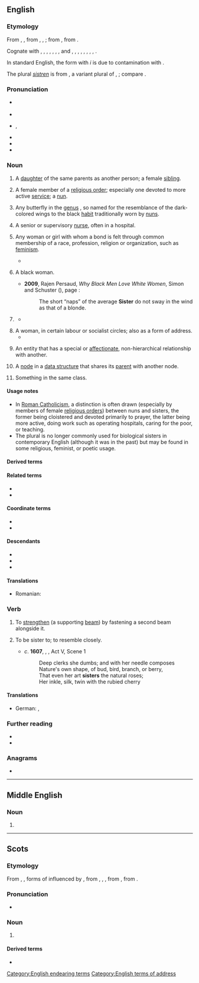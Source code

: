{{also|Sister}}
==English==

===Etymology===
From {{inh|en|enm|sister}}, {{m|enm|suster}}, from {{inh|en|ang|swustor}}, {{m|ang|sweoster}}, {{m|ang|sweostor||sister, nun}}; from {{inh|en|gem-pro|*swestēr||sister}}, from {{inh|en|ine-pro|*swésōr||sister}}. 

Cognate with {{cog|sco|sister}}, {{m|sco|syster||sister}}, {{cog|fy|sus}}, {{m|fy|suster||sister}}, {{cog|nl|zuster||sister}}, {{cog|de|Schwester||sister}}, {{cog|nb|søster||sister}}, {{cog|nn|-}} and {{cog|sv|syster||sister}}, {{cog|is|systir||sister}}, {{cog|got|𐍃𐍅𐌹𐍃𐍄𐌰𐍂||sister}}, {{cog|la|soror||sister}}, {{cog|ru|сестра́||sister}}, {{cog|lt|sesuo||sister}}, {{cog|sq|vajzë||girl, maiden}}, {{cog|sa|स्वसृ||sister|tr=svásṛ}}, {{cog|fa|خواهر||sister|tr=xâhar}}.

In standard English, the form with ''i'' is due to contamination with {{cog|non|systir||sister}}.

<!--Moved from [[sistren]].-->The plural ''[[sistren]]'' is from {{inh|en|enm|sistren}}, a variant plural of {{m|enm|sister}}, {{m|enm|suster|t=sister}}; compare {{m|en|brethren}}.

===Pronunciation===
* {{a|RP}} {{IPA|en|/ˈsɪs.tə/}}
* {{audio|en|En-uk-sister.ogg|Audio (UK)}}
* {{a|GA}} {{enPR|sĭs'tər}}, {{IPA|en|/ˈsɪs.tɚ/}}
* {{audio|en|en-us-sister.ogg|Audio (US)}}
* {{rhymes|en|ɪstə(r)}}
* {{hyphenation|en|sis|ter}}

===Noun===
{{en-noun|s|sistren|pl2qual=archaic in most senses}}

# A [[daughter]] of the same parents as another person; a female [[sibling]].
#: {{syn|en|sis|q1=slang}}
#: {{ant|en|brother}}
#: {{hyper|en|sibling}}
#: {{ux|en|My '''sister''' is always driving me crazy.}}
# A female member of a [[religious order]]; especially one devoted to more active [[service]]; {{lb|en|informally}} a [[nun]].
#: {{syn|en|nun|sistren}}
#: {{cot|en|brother|friar|frater}}
#: {{ux|en|Michelle left behind her bank job and became a '''sister''' at the local convent.}}
# Any butterfly in the [[genus]] {{taxlink|Adelpha|genus}}, so named for the resemblance of the dark-colored wings to the black [[habit]] traditionally worn by [[nun]]s.
# {{lb|en|British}} A senior or supervisory [[nurse]], often in a hospital.
#: {{syn|en|charge nurse}}
# Any woman or girl with whom a bond is felt through common membership of a race, profession, religion or organization, such as [[feminism]].
#: {{ux|en|Connie was very close to her friend Judy and considered her to be her '''sister'''.}}
#* {{quote-song|en|year=1985|artist={{w|Eurythmics}} and {{w|Aretha Franklin}}|album=Who’s Zoomin' Who?|title=Sisters Are Doin’ It for Themselves|passage='''Sisters''' are doing it for themselves / Standing on their own two feet}}
# {{lb|en|slang|sometimes|capitalized}} A black woman.
#* '''2009''', Rajen Persaud, ''Why Black Men Love White Women'', Simon and Schuster ({{ISBN|9781416595427}}), page {{gbooks|vxpSZbw6IwkC|171}}:
#*: The short “naps” of the average '''Sister''' do not sway in the wind as that of a blonde.
# {{lb|en|informal}} {{n-g|A form of address to a woman.}}
#: {{syn|en|darling|dear|love|lady|q4=US|miss|pet|q6=northern UK}}
#* {{quote-book|1=en|year=1932|year_published=1965|author=Delos W. Lovelace|authorlink=Delos W. Lovelace|title=[[w:King Kong (1933 film)|King Kong]]|page=13|passage="Listen, '''sister'''. I've got a job for you."}}
#: {{ux|en|What’s up, '''sister'''?}}
# A woman, in certain labour or socialist circles; also as a form of address.
#* {{ux|en|Thank you, '''sister'''. I would like to thank the '''sister''' who just spoke.}}
# {{lb|en|attributively}} An entity that has a special or [[affectionate]], non-hierarchical relationship with another.
#: {{syn|en|affiliate|affiliated}}
#: {{ux|en|'''sister''' publication}}
#: {{ux|en|'''sister''' city}}
#: {{ux|en|'''sister''' projects}}
# {{lb|en|comptheory}} A [[node]] in a [[data structure]] that shares its [[parent]] with another node.
# {{lb|en|usually|attributively}} Something in the same class.
#: {{ux|en|'''sister''' ships}}
#: {{ux|en|'''sister''' facility}}

====Usage notes====
* In [[Roman Catholicism]], a distinction is often drawn (especially by members of female [[religious order]]s) between nuns and sisters, the former being cloistered and devoted primarily to prayer, the latter being more active, doing work such as operating hospitals, caring for the poor, or teaching.
* The plural {{m|en|sistren}} is no longer commonly used for biological sisters in contemporary English (although it was in the past) but may be found in some religious, feminist, or poetic usage.

====Derived terms====
{{col3|en
|big sister
|half-sister
|kid sister
|little sister
|Seven Sisters
|sis
|sissy
|sister city
|sister from another mister
|sisterhood
|sister-in-law
|sisterly
|sister ship
|stepsister
|weak sister
}}

====Related terms====
* {{l|en|sororal}}
* {{l|en|sistren}}

====Coordinate terms====
* {{l|en|brother}}
* {{l|en|brethren}}

====Descendants====
* {{desc|bor=1|afb|سِسْتَر|tr=sistər|t=female nurse}}
* {{desc|bor=1|ja|シスター|tr=shisutā}}
* {{desc|bor=1|ko|시스터}}

====Translations====
{{trans-top|woman or girl having the same parents}}
{{multitrans|data=
* Abkhaz: {{tt|ab|аеҳәшьа|sc=Cyrl}}
* Adyghe: {{tt|ady|шыпхъу}}
* Afrikaans: {{tt+|af|suster}}
* Ainu: {{qualifier|elder}} {{tt|ain|サポ|tr=sapo}}
* Akkadian: {{tt|akk|𒊩𒌆|tr=aḫātu|sc=Xsux}}
* Albanian: {{tt+|sq|motër|f}}
* Amharic: {{tt+|am|እህት|sc=Ethi}}, {{tt|am|እኅት|sc=Ethi}}
* Arabic: {{tt+|ar|أُخْت|f}}, {{tt|ar|شَقِيقَة|f}}
*: Egyptian Arabic: {{tt|arz|أخت|f|tr=ʾoḵt|sc=Arab}}
*: Gulf Arabic: {{tt|afb|اِخْت|f|tr=iḵt}}
*: Hijazi Arabic: {{tt|acw|أخت|f|tr=ʾuḵt|sc=Arab}}
* Aramaic:
*: Classical Syriac: {{tt|syc|ܚܬܐ|f|tr=ḥāṯā}}
* Archi: {{tt|aqc|дошдур|tr=došdur|sc=Cyrl}}
* Armenian: {{tt+|hy|քույր}}
*: Old Armenian: {{tt|xcl|քոյր}}
* Aromanian: {{tt|rup|sorã}}
* Ashkun: {{tt|ask|sos}}
* Assamese: {{tt|as|বা}} {{q|elder}}, {{tt|as|বাই}} {{q|elder}}, {{tt|as|বাইদেউ}} {{q|elder, polite}}, {{tt|as|ভনী}} {{q|younger}}, {{tt|as|ভণ্টী}} {{q|younger, polite}}, {{tt|as|বাই-ভনী}}
* Asturian: {{tt+|ast|hermana|f}}
* Avestan: {{tt|ae|𐬓𐬀𐬢𐬵𐬀𐬭}}
* Aymara: {{tt+|ay|kullaka}}
* Azerbaijani: {{tt+|az|bacı}}
* Baluchi: {{tt|bal|گہار|tr=guhár}}, {{tt|bal|گوہار|tr=gohár}}, {{tt|bal|وارک|tr=wárk}}
* Bashkir: {{tt|ba|апай|sc=Cyrl}}, {{tt|ba|һеңле|sc=Cyrl}}, {{tt|ba|ҡәрендәш|sc=Cyrl}}
* Basque: {{tt+|eu|arreba}} {{qualifier|of a male}}, {{tt+|eu|ahizpa}} {{qualifier|of a female}}
* Belarusian: {{tt|be|сястра́|f}}
* Bengali: {{tt|bn|বোন|sc=Beng}}, {{tt|bn|ভগিনী|sc=Beng}}
* Breton: {{tt+|br|c'hoar|f}}
* Bulgarian: {{tt+|bg|сестра́|f}}
* Burmese: {{tt+|my|အမ|sc=Mymr}} {{gloss|elder}}; {{tt+|my|ညီမ|sc=Mymr}} {{gloss|younger}}
* Buryat: {{tt|bua|эгэшэ}}, {{tt|bua|дүү басаган}}
* Catalan: {{tt+|ca|germana|f}}
* Chechen: {{tt|ce|йиша}}
* Cherokee: {{q|opposite sex of speaker}} {{t|chr|ᎤᏙ}}, {{tt|chr|ᎤᎸ|sc=Cher}}
* Chichewa: {{t-needed|ny}}
* Chinese:
*: Cantonese: {{tt|yue|姐姐|tr=ze2-4 ze2-1}} {{qualifier|elder}}, {{tt|yue|家姐|tr=gaa1 ze2-1}} {{qualifier|elder}}, {{tt|yue|妹妹|tr=mui6-4 mui6-2}} {{qualifier|younger}}, {{tt|yue|姊妹|tr=zi2 mui6}} {{qualifier|sisters}}
*: Mandarin: {{tt+|cmn|姐姐|tr=jiějie}} {{qualifier|elder}}, {{tt+|cmn|妹妹|tr=mèimei}} {{qualifier|younger}}, {{tt+|cmn|姐妹|tr=jiěmèi}} {{qualifier|female siblings}}, {{tt+|cmn|嬃}}, {{tt+|cmn|媭|tr=xū}} {{qualifier|elder, used in ancient [[w:Chu (state)|Chu]]}}, {{tt+|cmn|姊妹|tr=zǐmèi}} {{qualifier|sisters}}
*: Min Nan: {{qualifier|elder}} {{tt|nan|大姊|tr=tōa-chí}}, {{qualifier|younger sister}} {{tt+|nan|小妹|tr=sió-mōe}}, {{qualifier|sisters}} {{tt+|nan|姊妹|tr=chí-mōe}}, {{tt+|nan|阿姊|tr=a-chí}} {{qualifier|elder}}
*: Teochew: {{tt+|nan|姊妹|tr=zê2 muê7}}
* Chinook Jargon: {{tt|chn|ats}}, {{tt|chn|kahpo}}
* Chukchi: {{tt|ckt|чакыгэт|tr=čakygėt}}
* Chuvash: {{tt|cv|йӑмӑк|sc=Cyrl}} {{qualifier|elder}}, {{tt|cv|аппа|sc=Cyrl}} {{qualifier|younger}}
* Comanche: {{tt|com|patsi}}, {{tt|com|nami}}
* Coptic: {{tt|cop|ⲥⲱⲛⲉ}}
* Cornish: {{tt|kw|hwoer}}
* Crimean Tatar: {{tt|crh|apte}}, {{tt|crh|tata}}, {{tt|crh|abla}}
* Czech: {{tt+|cs|sestra|f}}
* Dalmatian: {{tt|dlm|saur|f}}, {{tt|dlm|seraur|f}}
* Danish: {{tt+|da|søster|c}}
* Dhivehi: {{tt|dv|ދައްތަ|sc=Thaa}}, {{tt|dv|ކޮއްކޮ|sc=Thaa}}
* Dutch: {{tt+|nl|zus|f}}, {{tt+|nl|zuster|f}}
* Eastern Cham: {{t-needed|cjm}}
* Eastern Mari: {{tt|chm|ака}}, {{tt|chm|шӱжар}}
* Egyptian: {{t-egy|snt|f|h=sn-n:t-B1}}
* Elfdalian: {{tt|ovd|syster|f}}
* Erzya: {{tt|myv|патя}}, {{tt|myv|сазор}}
* Esperanto: {{tt+|eo|fratino}}
* Estonian: {{tt+|et|õde}}, {{tt+|et|sõsar}}
* Evenki: {{tt|evn|экин}}
* Ewe: {{tt|ee|nɔvinyɔnu}}, {{tt|ee|daa}} {{qualifier|elder}}, {{tt|ee|tsɛ}} {{qualifier|younger}}
* Faroese: {{tt+|fo|systir|f}}
* Finnish: {{tt+|fi|sisko}}, {{tt+|fi|sisar}}
* French: {{tt+|fr|sœur|f}}
* Friulian: {{tt|fur|sûr|f}}
* Galician: {{tt|gl|irmá|f}}
* Georgian: {{tt+|ka|და}}
* German: {{tt+|de|Schwester|f}}
*: Alemannic German: {{tt|gsw|Schwöschter|f}}
* Gothic: {{tt|got|𐍃𐍅𐌹𐍃𐍄𐌰𐍂|f}}
* Greek: {{tt+|el|αδελφή|f}}, {{tt+|el|αδερφή|f}}
*: Ancient: {{tt|grc|ἀδελφή|f}}, {{q|Poetic}} {{tt|grc|κάσις|f}}
* Greenlandic: {{tt|kl|nuka}}, {{tt|kl|angaju}}, {{tt|kl|aleqa}}, {{tt|kl|naja}}
* Guaraní: {{tt|gn|eindy}} {{qualifier|of a male}}; {{tt|gn|ykéra}}, {{tt|gn|yke}} {{qualifier|elder sister of a female}}; {{tt|gn|kypy'y}} {{qualifier|younger sister of a female}}
* Gujarati: {{tt|gu|બેન}}
* Hausa: {{tt|ha|ya}}
* Hawaiian: {{tt|haw|kaikuaʻana}} {{qualifier|older sibling of same sex}}, {{tt|haw|kaikaina}} {{qualifier|younger sibling of same sex}}, {{tt|haw|kaikuahine}} {{qualifier|sister of a male}}
* Hebrew: {{tt+|he|אָחוֹת|f|tr=akhót}}
* Hindi: {{tt+|hi|बहन|f}}, {{tt+|hi|बहिन|f}}
* Hungarian: {{tt+|hu|nővér}} {{qualifier|elder}}, {{tt+|hu|húg}} {{qualifier|younger}}
* Icelandic: {{tt+|is|systir|m}}
* Ido: {{tt+|io|fratino}}
* Indonesian: {{tt+|id|saudari|f}}, {{tt|id|kakak perempuan|f}} {{qualifier|elder}}, {{tt|id|adik perempuan|f}} {{qualifier|younger}}
*: Javanese: {{tt|jv|mbak|f}} {{qualifier|elder}}, {{tt|jv|nduk|f}} {{qualifier|younger}}
*: Sundanese: {{tt|su|tétéh}} {{qualifier|elder}}, {{tt|su|raka|f}} {{qualifier|elder}}, {{tt|su|rayi}} {{qualifier|younger}}, {{tt|su|dédé|f}} {{qualifier|younger}}
* Ingrian: {{tt|izh|siar}}
* Ingush: {{tt|inh|йиша}}
* Interlingua: {{tt+|ia|soror}}
* Interlingue: {{tt|ie|sestra}}
* Inupiaq: {{tt|ik|aakauraġa}}
* Iranun: {{t-needed|ill}}
* Irish: {{tt|ga|deirfiúr|f}}
*: Old Irish: {{tt|sga|siur|f}}
* Italian: {{tt+|it|sorella|f}}
* Japanese: {{tt+|ja|姉妹|tr=しまい, shimai}} {{qualifier|female siblings}}; {{tt+|ja|あね|alt=姉|tr=あね, ane}}, {{tt+|ja|お姉さん|tr=おねえさん, onēsan}} {{qualifier|elder}}; {{tt+|ja|いもうと|tr=いもうと, imōto|alt=妹}} {{qualifier|younger}}, {{tt|ja|シスター|tr=shisutā}} {{qualifier|colloquial, ironic or humorous}}
* Judeo-Arabic: {{tt|jrb|אכׄת|f|tr=ʾuxt|alt=אכׄת}}
* Kabuverdianu: {{t|kea|armun}}, {{t|kea|irmon}}
* Kalmyk: {{tt|xal|эгч}}
* Kamkata-viri: {{tt|bsh|sus}}
* Kannada: {{tt+|kn|ಅಕ್ಕ|sc=Knda}} {{qualifier|elder sister}}, {{tt+|kn|ತಂಗಿ|sc=Knda}} {{qualifier|younger sister}}
* Karachay-Balkar: {{tt|krc|эгеч|tr=egec|sc=Cyrl}}
* Karelian: {{tt|krl|sizär}}, {{tt|krl|čikko}}
* Kashubian: {{tt|csb|sostra|f}}
* Kazakh: {{qualifier|elder}} {{tt+|kk|апа|sc=Cyrl}}, {{tt|kk|әпеке}}, {{qualifier|colloquial}} {{tt|kk|әпке}}, {{qualifier|younger}} {{tt|kk|сіңлі|sc=Cyrl}}, {{tt|kk|қарындас}}
* Khmer: {{qualifier|elder}} {{tt|km|បងស្រី}}, {{qualifier|younger}} {{tt|km|ប្អូនស្រី}}, {{tt+|km|ភគិនី}}
* Kikai: {{tt|kzg|しだ|tr=shida}} {{qualifier|older}}
* Komi-Permyak: {{tt|koi|чой}}
* Korean: {{tt+|ko|자매}}, {{qualifier|elder, of a male}} {{tt+|ko|누나}}, {{qualifier|elder, of a female}} {{tt+|ko|언니}}, {{qualifier|younger}} {{tt+|ko|여동생}}, {{qualifier|younger sibling, both genders}} {{tt+|ko|동생}}, {{tt|ko|시스터}} {{qualifier|colloquial, ironic or humorous}}, {{tt+|ko|누이}}
* Kumyk: {{tt|kum|къызкъардаш}}, {{tt|kum|иза}} {{qualifier|dialectal}}
* Kunigami: {{tt|xug|しじゃー|tr=shijā}} {{qualifier|older}}
* Kurdish:
*: Central Kurdish: {{tt+|ckb|خوشک}}
*: Laki: {{tt+|lki|خوە}}
*: Northern Kurdish: {{tt+|kmr|xuşk|f}}, {{tt+|kmr|xwişk|f}}, {{tt+|kmr|xweh|f}}
*: Southern Kurdish: {{tt|sdh|خوەیشک}}
* Kyrgyz: {{qualifier|elder}} {{tt+|ky|эже|sc=Cyrl}}, {{qualifier|younger}} {{tt+|ky|карындаш|sc=Cyrl}}
* Lao: {{qualifier|elder}} {{tt|lo|ເອື້ອຍ}}, {{qualifier|younger}} {{tt|lo|ນ້ອງສາວ}}
* Latgalian: {{tt|ltg|muosa}}
* Latin: {{tt+|la|soror|f}}
* Latvian: {{tt+|lv|māsa|f}}
* Laz: {{tt|lzz|და}}
* Lithuanian: {{tt+|lt|sesuo}}
* Livonian: {{t|liv|sõzār }}
* Low German: {{tt+|nds|Süster|f}}, {{tt+|nds|Swester|f}}
* Luxembourgish: {{tt+|lb|Schwëster|f}}
* Macedonian: {{tt+|mk|се́стра|f}}
* Maguindanao: {{t-needed|mdh}}
* Malagasy: {{tt+|mg|anabavy}}
* Malay: {{qualifier|older}} {{tt+|ms|kakak}}, {{qualifier|younger}} {{tt|ms|adik perempuan}}
* Malayalam: {{tt+|ml|സഹോദരി|sc=Mlym}}, {{qualifier|elder}} {{tt+|ml|ചേച്ചി|sc=Mlym}}
{{trans-mid}}
* Maltese: {{tt+|mt|oħt|f}}
* Manchu: {{tt|mnc|ᡝᠶᡠᠨ}} {{q|elder}}, {{tt|mnc|ᠨᠣᠨ}} {{q|younger}}
* Maore Comorian: {{tt|swb|mwananya|c1|c2}}, {{tt|swb|mwananya mutru-mama|c1|c2}}
* Maori: {{tt|mi|tuahine}} {{qualifier|of a male}}, {{tt|mi|tuakana}} {{qualifier|elder, of a female}}, {{tt|mi|teina}} {{qualifier|younger, of a female}}
* Maranao: {{t-needed|mrw}}
* Marathi: {{tt|mr|बहीण|f|sc=Deva}} {{q|any age}}
* Middle English: {{tt|enm|suster}}
* Minangkabau: {{qualifier|elder}} {{tt|min|uni}}, {{tt+|min|akak}}, {{tt+|min|kakak}}, {{qualifier|younger}} {{tt|min|adiak padusi}}
* Mingrelian: {{tt|xmf|და}}
* Mirandese: {{tt|mwl|armana}}
* Miyako: {{qualifier|older}} {{tt|mvi|すざ|tr=suza}}
* Moksha: {{tt|mdf|сазор}}, {{tt|mdf|ака}}
* Mon: {{t-needed|mnw}}
* Mongolian: {{qualifier|elder}} {{tt+|mn|эгч|sc=Cyrl}}, {{tt|mn|охин дүү}} {{qualifier|younger}}
* Mwali Comorian: {{tt|wlc|mwananya|c1|c2}}
* Mòcheno: {{tt|mhn|schbester|f}}
* Nahuatl: {{tt|nah|cihuācnīuhtli}}, {{tt|nah|siuakniutli}}
* Nama: {{tt|naq|ǃgasas}}
* Navajo: {{tt|nv|adeezhí}}, {{tt|nv|hádí}}
* Neapolitan: {{tt|nap|sora|f}}
* Nepali: {{tt+|ne|दिदी|f|sc=Deva}}, {{tt+|ne|बहिनी|f|sc=Deva}}
* Ngazidja Comorian: {{tt|zdj|mwananya|c1|c2}}
* Nivkh: {{tt|niv|нанак|sc=Cyrl}}, {{tt|niv|нанака|sc=Cyrl}}
* Norman: {{tt|nrf|soeu|f}}
* North Frisian: {{qualifier|Mooring}} {{tt|frr|söster|f}}; {{qualifier|Föhr-Amrum}} {{tt|frr|saster|f}}
* Northern Amami-Oshima: {{tt|ryn|せざ|tr=seza}} {{qualifier|older}}
* Northern Sami: {{tt|se|oabbá}}
* Norwegian: {{tt+|no|søster|c}}, {{tt|no|storesøster}} {{qualifier|elder}}, {{tt|no|lillesøster}} {{qualifier|younger}}
* Occitan: {{tt+|oc|sòrre|f}}
* Ojibwe: {{tt|oj|nishiime}} {{qualifier|my younger sister}}, {{tt|oj|nimisenh}} {{qualifier|my older sister}}
* Old Church Slavonic:
*: Cyrillic: {{tt|cu|сестра|f}}
*: Glagolitic: {{tt|cu|ⱄⰵⱄⱅⱃⰰ|f}}
* Old Danish: {{tt|gmq-oda|systær}}
* Old East Slavic: {{tt|orv|сестра|f}}
* Old English: {{tt|ang|sweoster|f}}, {{tt|ang|sweostor|f}}
* Old Frisian: {{tt|ofs|swester|f}}
* Old Prussian: {{tt|prg|swestro|f}}
* Okinawan: {{tt|ryu|しーじゃ|tr=shīja}} {{qualifier|older}}, {{tt|ryu|をぅない|tr=wunai}} {{qualifier|of a male}}
* Oki-No-Erabu: {{tt|okn|しだ|tr=shida}} {{qualifier|older}}
* Oriya: {{tt+|or|ଭଉଣୀ}}
* Oromo: {{t|om|obboleettii}}
* Ossetian:
*: Digor: {{tt|os|хуӕрӕ|sc=Cyrl}}
*: Iron: {{tt|os|хо|sc=Cyrl}}
* Pali: {{tt|pi|bhaginī|f}}
* Pashto: {{tt+|ps|خور|f|tr=xor}}
* Persian: {{tt+|fa|خواهر|tr=xâhar}}, {{tt+|fa|همشیره|tr=hamšire}}, {{tt+|fa|اخت|tr=oxt}}
* Phoenician: {{tt|phn|𐤀𐤇𐤕}}
* Plautdietsch: {{tt|pdt|Sesta|f}}
* Polabian: {{tt|pox|sestră|f}}
* Polish: {{tt+|pl|siostra|f}}
* Portuguese: {{tt+|pt|irmã|f}}
* Prasuni: {{tt|prn|sūsu}}
* Proto-Norse: {{tt|gmq-pro|ᛊᚹᛖᛊᛏᚨᚱ|f}}
* Punjabi: {{tt|pa|ਭੈਣ|sc=Guru}}
* Quechua: {{tt|qu|ñaña}}, {{tt|qu|pani}}
* Rajasthani: {{t-needed|raj}}
* Rohingya: {{t-needed|rhg}}
* Romani: {{tt|rom|phen|f}}
* Romanian: {{tt+|ro|soră|f}}, {{tt+|ro|surori|f-p}}
* Romansch: {{tt|rm|sora|f}}, {{tt|rm|sour}}
* Russian: {{tt+|ru|сестра́|f}}, {{tt+|ru|сестри́ца|f}} {{qualifier|colloquial}}, {{tt+|ru|сестри́чка|f}} {{qualifier|colloquial, little sis}}
* Rusyn: {{tt|rue|сестра́|f}}
* Sanskrit: {{tt+|sa|स्वसृ|tr=svásṛ|f}}, {{tt+|sa|भगिनी|f}}
* Sardinian: {{tt|sc|sorre}}, {{tt|sc|sorri}}
* Scots: {{tt|sco|sister}}
* Scottish Gaelic: {{tt+|gd|piuthar|f}}
* Serbo-Croatian:
*: Cyrillic: {{tt|sh|сестра|f|sc=Cyrl}}
*: Roman: {{tt+|sh|sestra|f}}
* Sicilian: {{tt+|scn|soru|f}}
* Sikkimese: {{t-needed|sip}}
* Silesian: {{tt|szl|šwestera|f}}
* Sindhi: {{tt+|sd|ڀيڻ|tr=bhēṇa|alt=ڀيڻَ|sc=sd-Arab}}, {{tt|sd|ديدي|tr=dīdī|alt=ديِديِ|sc=sd-Arab}}
* Sinhalese: {{qualifier|elder}} {{tt|si|අක්‍කා}}, {{qualifier|younger}} {{tt|si|නංගි}}
* Slovak: {{tt+|sk|sestra|f}}
* Slovene: {{tt+|sl|sestra|f}}
* Somali: {{tt|so|walaal}}, {{tt|so|huunno}}
* Sorbian:
*: Lower Sorbian: {{tt|dsb|sotša|f}}
*: Upper Sorbian: {{tt|hsb|sotra|f}}
* Southern Amami-Oshima: {{tt|ams|すぃだ|tr=sïda}} {{qualifier|older}}
* Spanish: {{tt+|es|hermana|f}}
* Swahili: {{tt+|sw|dada}}, {{tt|sw|umbu|c5|c6}}
* Swedish: {{tt+|sv|syster|c}}
* Sylheti: {{t-needed|syl}}
* Tajik: {{tt+|tg|хоҳар|sc=Cyrl}}, {{tt|tg|ҳамшира}}, {{tt|tg|ухт}}
* Tamil: {{tt+|ta|அக்கா}} {{qualifier|elder}}, {{tt+|ta|தங்கை}} (younger), {{tt+|ta|சகோதரி}}
* Taos: {{tt|twf|p’àyu’úna}} {{qualifier|younger}}, {{tt|twf|tùtúna}} {{qualifier|elder}}
* Tatar: {{qualifier|elder}} {{tt+|tt|апа|sc=Cyrl}}, {{qualifier|younger}} {{tt+|tt|сеңел|sc=Cyrl}}, {{tt|tt|кыз кардәш|sc=Cyrl}}
* Tausug: {{t-needed|tsg}}
* Telugu: {{tt+|te|సోదరి}}, {{tt+|te|అక్క}}, {{tt+|te|అక్కయ్య}} {{qualifier|elder}}, {{tt+|te|చెల్లి}}, {{tt+|te|చెల్లెలు}} {{qualifier|younger}}
* Thai: {{qualifier|elder}} {{tt|th|พี่สาว}}, {{qualifier|younger}} {{tt+|th|น้องสาว}}
* Tibetan: {{tt|bo|ཨ་ཅག}}, {{tt|bo|ནུ་མོ}}
* Tigrinya: {{tt|ti|ሓብቲ}}
* Tocharian A: {{tt|xto|ṣar}}
* Tocharian B: {{tt|txb|ṣer}}
* Toku-No-Shima: {{tt|tkn|すぃーだ|tr=sï̄da}} {{qualifier|older}}
* Tupinambá: {{tt|tpn|endyra}} {{qualifier|of a male}}; {{tt|tpn|ykera}} {{qualifier|older sister of a female}}; {{tt|tpn|pyky'yra}} {{qualifier|younger sister of a female}}
* Turkish: {{tt+|tr|abla}} {{qualifier|elder}}, {{tt+|tr|kız kardeş}}, {{tt+|tr|bacı}}, {{tt+|tr|aba}} {{qualifier|colloquial, or humorous}}, {{tt+|tr|hemşire}} {{qualifier|archaic}}, {{tt|tr|simil}}
* Turkmen: {{tt|tk|uýa}}, {{tt|tk|ejeke}}
* Turoyo: {{tt|tru|ܚܬܐ|tr=ḥoṯo}}
* Tuvan: {{tt|tyv|угба}}, {{tt|tyv|дуңма}}
* Udmurt: {{tt|udm|апа}}, {{tt|udm|апай}}, {{tt|udm|сузэр}}
* Ugaritic: {{tt|uga|𐎀𐎃𐎚|tr=ảḫt|sc=Ugar}}
* Ukrainian: {{tt+|uk|сестра́|f}}
* Urdu: {{tt|ur|بہن|f|tr=bahan, bahin}}
* Uyghur: {{qualifier|younger}} {{tt+|ug|سىڭىل|sc=ug-Arab}}, {{tt+|ug|ئاچا}}, {{tt|ug|ھەدە}}
* Uzbek: {{tt+|uz|opa}}, {{tt+|uz|singil}}
* Venetian: {{tt|vec|soreła|f}}, {{tt|vec|sorela}}
* Vietnamese: {{tt+|vi|chị}} or {{tt+|vi|chị gái}} {{qualifier|elder}}, {{tt+|vi|em gái}} {{qualifier|younger}}, {{tt+|vi|em}} {{qualifier|younger sibling - brother or sister}}<!-- couldn't find confirmation for this, must be South Vietnam {{tt+|vi|chế}} -->
* Vilamovian: {{tt|wym|syster}}
* Volapük: {{tt+|vo|sör}}, {{qualifier|♂♀}} {{tt+|vo|gem}}, {{qualifier|♀}} {{tt+|vo|jigem}}, {{tt|vo|jiblod}}
* Votic: {{tt|vot|sõzar}}
* Võro: {{tt|vro|sõssar'}}
* Waigali: {{tt|wbk|sos}}
* Walloon: {{tt+|wa|sour|f}}
* Welsh: {{tt+|cy|chwaer|f}}, {{tt+|cy|chwiorydd|f-p}}
* West Frisian: {{tt|fy|sus}}
* Western Cham: {{t-needed|cja}}
* Wolof: {{tt|wo|mag ju jigéen}}, {{tt|wo|rakk ju jigéen}}
* Xhosa: {{tt|xh|idade}}, {{tt|xh|usisi}}
* Yaeyama: {{tt|rys|しじゃ|tr=shija}} {{qualifier|older}}
* Yagara: {{tt|yxg|dad jeen}}
* Yagnobi: {{tt|yai|хор}}
* Yakan: {{t-needed|yka}}
* Yakut: {{tt|sah|аҕас|sc=Cyrl}}, {{tt|sah|балыс|sc=Cyrl}}
* Yiddish: {{tt|yi|שוועסטער|f}}
* Yonaguni: {{tt|yoi|すだ|tr=suda}} {{qualifier|older}}
* Yoron: {{tt|yox|しだび|tr=shidabi}} {{qualifier|older}}
* Yoruba: {{tt|yo|é̩gbo̩n obìnrin}}, {{tt|yo|àbúrò obìnrin}}
* Yámana: {{tt|yag|way-kipa}}
* Zazaki: {{tt+|zza|way}}, {{tt|zza|wayık}}
* Zhuang: {{tt|za|beix}}, {{tt|za|beixmbwk}}, {{tt|za|beixsau}} {{qualifier|older}}, {{tt|za|nuengx}}, {{tt|za|dahnuengx}} {{qualifier|younger}}
* Zulu: {{tt+|zu|udade}}, {{tt+|zu|usisi}}
{{trans-bottom}}

{{trans-top|a nun; a female member of a religious community}}
* Afrikaans: {{tt+|af|suster}}
* Armenian: {{tt+|hy|քույր}}
* Belarusian: {{tt|be|сястра́|f}}
* Breton: {{tt+|br|c'hoar|f}}, {{tt|br|seurez|f}}
* Bulgarian: {{tt+|bg|сестра́|f}}
* Catalan: {{tt+|ca|germana|f}}, {{tt+|ca|sor|f}} {{qualifier|title}}
* Czech: {{tt+|cs|sestra|f}}
* Danish: {{tt+|da|nonne|c}}, {{tt+|da|søster}}
* Dutch: {{tt+|nl|zus|f}}, {{tt+|nl|zuster|f}}, {{tt|nl|kloosterzuster}}, {{tt+|nl|non}}
* Esperanto: {{tt+|eo|fratino}}, {{tt|eo|fratulino}}
* Estonian: {{tt+|et|õde}}
* Faroese: {{tt|fo|nunna|f}}, {{tt+|fo|systir|f}}
* Finnish: {{tt+|fi|sisar}}
* French: {{tt+|fr|sœur|f}}, {{tt+|fr|nonne|f}}, {{tt+|fr|religieuse|f}}, {{tt+|fr|bonne sœur|f}}
* Galician: {{tt|gl|irmá|f}}, {{tt|gl|sor|f}} {{qualifier|title}}
* German: {{tt+|de|Schwester|f}}, {{tt+|de|Nonne|f}}
* Greek: {{tt+|el|αδελφή|f}}
* Hebrew: {{tt+|he|אָחוֹת|tr=akhót|f}}
* Hungarian: {{tt+|hu|apáca}}, {{tt+|hu|nővér}}
* Indonesian: {{tt+|id|suster|f}}, {{tt+|id|biarawati}}
* Irish: {{tt|ga|siúr|f}}
* Italian: {{tt+|it|sorella|f}}, {{tt+|it|suora|f}}
* Japanese: {{tt|ja|修道女|tr=しゅうどうじょ, shūdōjo}}, {{tt|ja|シスター|tr=shisutā}}
{{trans-mid}}
* Korean: {{tt+|ko|수녀}}
* Latvian: {{tt+|lv|māsa|f}}
* Maltese: {{tt+|mt|soru|f}}
* Middle English: {{tt|enm|suster}}
* Persian: {{tt+|fa|خواهر|tr=xâhar}}
* Polish: {{tt+|pl|siostra|f}}
* Portuguese: {{tt+|pt|irmã|f}}, {{tt+|pt|soror|f}} {{qualifier|title}}
* Romanian: {{tt+|ro|călugăriță|f}}
* Russian: {{tt+|ru|сестра́|f}}
* Serbo-Croatian:
*: Cyrillic: {{tt|sh|сестра|f}}
*: Roman: {{tt+|sh|sestra|f}}
* Slovak: {{tt+|sk|sestra|f}}
* Slovene: {{tt+|sl|sestra|f}}
* Spanish: {{tt+|es|hermana|f}}, {{tt+|es|sor|f}} {{qualifier|title}}
* Swedish: {{tt+|sv|syster|c}}
* Telugu: {{tt+|te|సహోదరి}}
* Turkish: {{tt+|tr|rahibe}}
* Ukrainian: {{tt+|uk|сестра́|f}}
* Volapük: {{qualifier|♂♀}} {{tt+|vo|kleudan}}, {{qualifier|♂}} {{tt+|vo|hikleudan}}, {{qualifier|♀}} {{tt+|vo|jikleudan}}, {{qualifier|♂♀}} {{tt+|vo|rodan}}, {{qualifier|♂}} {{tt+|vo|hirodan}}, {{qualifier|♀}} {{tt+|vo|jirodan}}, {{qualifier|teaching ♂♀}} {{tt|vo|tidakleudan}}, {{qualifier|teaching ♂}} {{tt|vo|tidahikleudan}} {{qualifier|teaching ♀}} {{tt|vo|tidajikleudan}}
* Zazaki: {{tt|zza|rahiba}}
{{trans-bottom}}

{{trans-top|senior nurse}}
* Afrikaans: {{tt+|af|suster}}
* Armenian: {{tt+|hy|բուժքույր}}
* Breton: {{tt+|br|klañvdiourez|f}}
* Bulgarian: {{tt|bg|медицинска сестра|f}}
* Catalan: {{tt+|ca|infermera|f}}
* Czech: {{tt+|cs|sestra|f}}
* Danish: {{tt|da|afdelingssygeplejerske|c}}
* Dutch: {{tt+|nl|zuster|f}}, {{tt+|nl|verpleegster}}
* Esperanto: {{tt|eo|flegistino}}
* Finnish: {{tt+|fi|sairaanhoitajatar}}
* French: {{tt+|fr|infirmière|f}}
* German: {{tt+|de|Schwester|f}}, {{tt+|de|Krankenschwester|f}}
* Greek: {{tt+|el|αδελφή|f}}
{{trans-mid}}
* Hebrew: {{tt+|he|אָחוֹת|tr=akhót|f}}
* Hungarian: {{tt+|hu|ápolónő}}, {{tt+|hu|nővér}}
* Interlingua: {{tt+|ia|infirmera}}
* Latvian: {{tt+|lv|māsa|f}}, {{tt|lv|māsiņa|f}}, {{tt|lv|medmāsa}}
* Polish: {{tt+|pl|siostra|f}}
* Portuguese: {{tt+|pt|enfermeira|f}}
* Russian: {{tt+|ru|медсестра́|f}}, {{tt+|ru|сестра́|f}}
* Slovak: {{tt+|sk|sestra|f}}, {{tt|sk|sestrička}} (''lit. little sister'')
* Slovene: (medicinska) {{tt+|sl|sestra|f}}
* Swedish: {{tt+|sv|sjuksköterska|c}}, {{tt+|sv|sjuksyster|c}}, {{tt+|sv|syster|c}}
* Turkish: {{tt+|tr|hemşire}}
* Zazaki: {{tt|zza|hemsira}}
{{trans-bottom}}

{{trans-top|any woman or girl with whom a bond is felt}}
* Afrikaans: {{tt+|af|suster}}
* Arabic: {{tt+|ar|أخت|f|tr=ʾuḵt}}
* Armenian: {{tt+|hy|քույր}}
* Catalan: {{tt+|ca|germana|f}}
* Danish: {{tt+|da|søster|c}}
* Finnish: {{tt+|fi|sisar}}
* French: {{tt+|fr|sœur|f}}
* German: {{tt+|de|Schwester|f}}
* Greek: {{tt+|el|αδελφή|f}}
{{trans-mid}}
* Hebrew: {{tt+|he|אָחוֹת|tr=akhót|f}}
* Kurdish:
*: Central Kurdish: {{tt+|ckb|خوشک}}
* Middle English: {{tt|enm|suster}}
* Russian: {{tt+|ru|сестра́|f}}
* Spanish: {{tt+|es|hermana|f}}
* Swedish: {{tt+|sv|medsyster}}
* Turkish: {{tt+|tr|bacı}}, {{tt+|tr|abla}} {{qualifier|rude due to the implication of the woman being the older party}}
* Zazaki: {{tt+|zza|way}}, {{tt|zza|vay}}, {{tt+|zza|va}}
{{trans-bottom}}

{{trans-top|black woman}}
* Bulgarian: {{tt|bg|[[чернокож]]а [[жена]]|f}}
* Catalan: {{tt+|ca|germana|f}}
* Hebrew: {{tt+|he|אָחוֹת|tr=akhót|f}}
{{trans-mid}}
* Turkish: {{tt|tr|arapbacı}} {{qualifier|offensive}}
* Zazaki: {{tt|zza|ciniya siya}}
{{trans-bottom}}

{{trans-top|form of address to a woman}}
* German: {{tt+|de|Schwester|f}}
* Kurdish:
*: Central Kurdish: {{tt|ckb|خوشکە}}
{{trans-mid}}
* Turkish: {{tt+|tr|bacı}}, {{tt+|tr|abla}} {{qualifier|rude due to the implication of the woman being the older party}}
{{trans-bottom}}

{{trans-top|attributively: of an entity that has a special relationship with another}}
* German: {{tt|de|[[Schwester]]-}}, {{tt|de|[[Partner]]-}}
* Greek: {{tt+|el|αδελφή|f}}
* Japanese: {{tt+|ja|姉妹|alt=姉妹〜|tr=shimai-}}
* Polish: {{tt|pl|siostrzany}}
{{trans-mid}}
* Spanish: {{tt+|es|hermano|m}}, {{tt+|es|hermana|f}}
* Turkish: {{tt+|tr|kardeş}}
* Zazaki: {{tt|zza|wayek}}
}}<!-- close {{multitrans}} -->
{{trans-bottom}}

{{checktrans-top}}
* Romanian: {{t+check|ro|soră|f}}
{{trans-mid}}
{{trans-bottom}}

===Verb===
{{en-verb}}

# {{lb|en|transitive|construction}} To [[strengthen]] (a supporting [[beam]]) by fastening a second beam alongside it.
#: {{ux|en|I’m trying to correct my sagging floor by '''sistering''' the joists.}}
# {{lb|en|obsolete|transitive}} To be sister to; to resemble closely.
#* ''c''. '''1607''', {{w|William Shakespeare}}, ''{{w|Pericles, Prince of Tyre}}'', Act V, Scene 1
#*: Deep clerks she dumbs; and with her needle composes
#*: Nature's own shape, of bud, bird, branch, or berry,
#*: That even her art '''sisters''' the natural roses;
#*: Her inkle, silk, twin with the rubied cherry

====Translations====
{{trans-top|strengthen by fastening a second beam alongside}}
* German: {{t|de|aufdoppeln}}, {{t+|de|verstärken}}
{{trans-mid}}
{{trans-bottom}}

{{trans-top|to resemble closely}}
{{trans-mid}}
{{trans-bottom}}

===Further reading===
* {{projectlink|wikipedia|Sister (disambiguation)}}
* {{Wikisource1911Enc Citation|sister}}

{{C|en|Female family members|Nymphalid butterflies}}

===Anagrams===
* {{anagrams|en|a=eirsst|Istres|Reists|reists|resist|resits|restis|risest}}

[[Category:English endearing terms]]
[[Category:English terms of address]]
{{cln|en|nouns with irregular plurals}}

----

==Middle English==

===Noun===
{{head|enm|noun}}

# {{alt form|enm|suster}}

----

==Scots==

===Etymology===
From {{inh|sco|enm|sister}}, {{m|enm|syster}}, forms of {{m|enm|suster}} influenced by {{cog|non|systir}}, from {{inh|sco|ang|sweostor}}, {{m|ang|swustor}}, {{m|ang|sweoster}}, from {{inh|sco|gem-pro|*swestēr}}, from {{inh|sco|ine-pro|*swésōr}}.

===Pronunciation===
* {{IPA|sco|[ˈsɪstər]}}

===Noun===
{{sco-noun|pl=sisteris}}

# {{l|en|sister}}

====Derived terms====
* {{l|sco|guid-sister}}

{{topics|sco|Family|Female}}